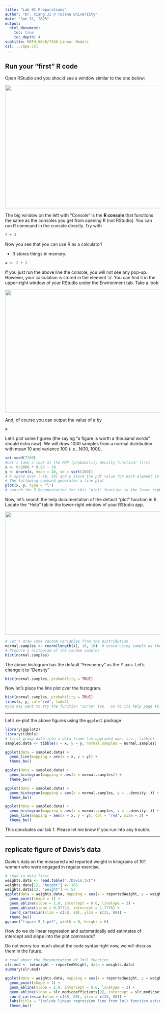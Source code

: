 ```yaml
---
title: "Lab 01 Preparations"
author: "Dr. Xiang Ji @ Tulane University"
date: "Jan 31, 2025"
output:
  html_document:
    toc: true
    toc_depth: 4  
subtitle: MATH-6040/7260 Linear Models
csl: ../apa.csl
---
```


## Run your "first" R code
Open RStudio and you should see a window similar to the one below:
<p align="center">
  <img src="./RStudio.png" height="400" width="800">
</p>

The big window on the left with "Console" is the **R console** that functions the same as the consoles you get from opening R (not RStudio).
You can run R command in the console directly.
Try with
```r
2 + 3
```

Now you see that you can use R as a calculator!

- R stores things in memory.
```r
a <- 2 + 3
```

If you just run the above line the console, you will not see any pop-up.
However, your calculation is stored in the element 'a'.
You can find it in the upper-right window of your RStudio under the Environment tab.
Take a look:
<p align="center">
  <img src="./RStudio_Environment.png" height="400" width="800">
</p>

And, of course you can output the value of a by
```r
a
```

Let's plot some figures (the saying "a figure is worth a thousand words" should echo now).
We will draw $1000$ samples from a normal distribution with mean $10$ and variance $100$ (i.e., N(10, 100)).

```r
set.seed(7260)
#Let's take a look at the PDF (probability density function) first
x <- 0:2000 * 0.05 - 50
y <- dnorm(x, mean = 10, sd = sqrt(100))
# X spans over [-50, 50] and y store the pdf value for each element in x.
# The following command generates a line plot
plot(x, y, type = "l")
# search the R Documentation for this "plot" function in the lower right window.
```

Now, let's search the help documentation of the default "plot" function in R.
Locate the "Help" tab in the lower-right window of your RStudio app.
<p align="center">
  <img src="./RStudio_Help.png" height="400" width="800">
</p>

```r
# Let's draw some random variables from the distribution
normal.samples <- rnorm(length(x), 10, 10)  # avoid using sample as the variable name because it's already used for a built-in function.  The bad behavior of R (python shares this overriding problem too)
# Produce a histogram of the random samples
hist(normal.samples)
```

The above histogram has the default "Frecuency" as the Y axis.  Let's change it to "Density"

```r
hist(normal.samples, probability = TRUE)
```

Now let's place the line plot over the histogram.

```r
hist(normal.samples, probability = TRUE)
lines(x, y, col="red", lwd=4)
#you may want to try the function "curve" too.  Go to its help page to find the usage.
```

-------------------------

Let's re-plot the above figures using the `ggplot2` package

```r
library(ggplot2)
library(tibble)
# first group data into a data frame (an upgraded one, i.e., tibble)
sampled.data <- tibble(x = x, y = y, normal.samples = normal.samples)

ggplot(data = sampled.data) +
  geom_line(mapping = aes(x = x, y = y)) +
  theme_bw()

ggplot(data = sampled.data) +
  geom_histogram(mapping = aes(x = normal.samples)) +
  theme_bw()

ggplot(data = sampled.data) +
  geom_histogram(mapping = aes(x = normal.samples, y = ..density..)) +
  theme_bw()

ggplot(data = sampled.data) +
  geom_histogram(mapping = aes(x = normal.samples, y = ..density..)) +
  geom_line(mapping = aes(x = x, y = y), col = "red", size = 2) +
  theme_bw()
```

This concludes our lab 1.  Please let me know if you run into any trouble.

-------------------------------------

## replicate figure of Davis's data

Davis's data on the measured and reported weight in kilograms of 101 women who were engaged in regular exercise.

```r
# read in data first
weights.data <- read.table("./Davis.txt")
weights.data[12, "height"] <- 166
weights.data[12, "weight"] <- 57
ggplot(data = weights.data, mapping = aes(x = reportedWeight, y = weight)) +
  geom_point(shape = 1) +
  geom_abline(slope = 1.0, intercept = 0.0, linetype = 2) + 
  geom_abline(slope = 0.97722, intercept = 1.7776) +
  coord_cartesian(xlim = c(38, 80), ylim = c(35, 80)) +
  theme_bw()
ggsave("figure_5_1.pdf", width = 8, height = 6)
```

How do we do linear regression and automatically add estimates of intercept and slope into the plot commands?

Do not worry too much about the code syntax right now, we will discuss them in the future.

```r
# read about the documentation of lm() function
slr.mod <- lm(weight ~ reportedWeight, data = weights.data)
summary(slr.mod)

ggplot(data = weights.data, mapping = aes(x = reportedWeight, y = weight)) +
  geom_point(shape = 1) +
  geom_abline(slope = 1.0, intercept = 0.0, linetype = 2) + 
  geom_abline(slope = slr.mod$coefficients[2], intercept = slr.mod$coefficients[1]) +
  coord_cartesian(xlim = c(38, 80), ylim = c(35, 80)) +
  labs(title = "Include linear regression line from lm() function estimates") +
  theme_bw()
```

